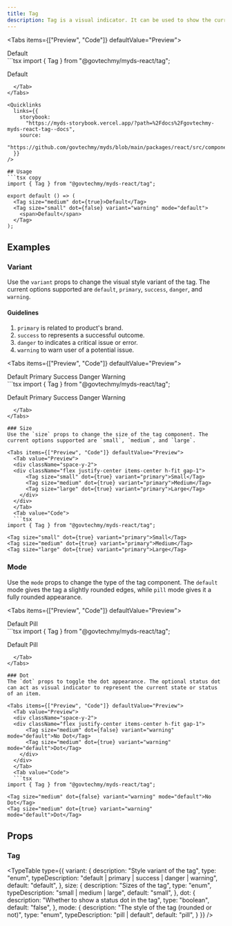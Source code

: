 ```yaml
---
title: Tag
description: Tag is a visual indicator. It can be used to show the current state or status of an item, process, or entity. It likely comes in various styles to represent different states. Available in multiple sizes to fit your design needs. Use the appropriate variant to effectively communicate status at a glance.
---
```



<Tabs items={["Preview", "Code"]} defaultValue="Preview">
  <Tab value="Preview">
<div className="flex justify-center">
      <Tag size="medium" dot={true}>Default</Tag>
      </div>
  </Tab>
  <Tab value="Code">
  ```tsx 
import { Tag } from "@govtechmy/myds-react/tag";

<Tag size="medium" dot={true}>Default</Tag>
```
  </Tab>
</Tabs>

<Quicklinks
  links={{
    storybook:
      "https://myds-storybook.vercel.app/?path=%2Fdocs%2Fgovtechmy-myds-react-tag--docs",
    source:
      "https://github.com/govtechmy/myds/blob/main/packages/react/src/components/tag.tsx",
  }}
/>

## Usage
```tsx copy
import { Tag } from "@govtechmy/myds-react/tag";
```

```tsx copy
export default () => (
  <Tag size="medium" dot={true}>Default</Tag>
  <Tag size="small" dot={false} variant="warning" mode="default">
    <span>Default</span>
  </Tag>
);
```

## Examples

### Variant
Use the `variant` props to change the visual style variant of the tag. The current options supported are `default`, `primary`, `success`, `danger`, and `warning`.

#### Guidelines
1. `primary` is related to product's brand.
2. `success` to represents a successful outcome.
3. `danger` to indicates a critical issue or error.
4. `warning` to warn user of a potential issue.

<Tabs items={["Preview", "Code"]} defaultValue="Preview">
  <Tab value="Preview">
  <div className="space-y-2">
  <div className="flex justify-center items-center h-fit gap-1">
      <Tag size="medium" dot={true} variant="default">Default</Tag>
      <Tag size="medium" dot={true} variant="primary">Primary</Tag>
      <Tag size="medium" dot={true} variant="success">Success</Tag>
      <Tag size="medium" dot={true} variant="danger">Danger</Tag>
      <Tag size="medium" dot={true} variant="warning">Warning</Tag>
    </div>
  </div>
  </Tab>
  <Tab value="Code">
  ```tsx 
import { Tag } from "@govtechmy/myds-react/tag";

<Tag size="medium" dot={true} variant="default">Default</Tag>
<Tag size="medium" dot={true} variant="primary">Primary</Tag>
<Tag size="medium" dot={true} variant="success">Success</Tag>
<Tag size="medium" dot={true} variant="danger">Danger</Tag>
<Tag size="medium" dot={true} variant="warning">Warning</Tag>

```
  </Tab>
</Tabs>

### Size
Use the `size` props to change the size of the tag component. The current options supported are `small`, `medium`, and `large`.

<Tabs items={["Preview", "Code"]} defaultValue="Preview">
  <Tab value="Preview">
  <div className="space-y-2">
  <div className="flex justify-center items-center h-fit gap-1">
      <Tag size="small" dot={true} variant="primary">Small</Tag>
      <Tag size="medium" dot={true} variant="primary">Medium</Tag>
      <Tag size="large" dot={true} variant="primary">Large</Tag>
    </div>
  </div>
  </Tab>
  <Tab value="Code">
  ```tsx 
import { Tag } from "@govtechmy/myds-react/tag";

<Tag size="small" dot={true} variant="primary">Small</Tag>
<Tag size="medium" dot={true} variant="primary">Medium</Tag>
<Tag size="large" dot={true} variant="primary">Large</Tag>

```
  </Tab>
</Tabs>

### Mode 
Use the `mode` props to change the type of the tag component. The `default` mode gives the tag a slightly rounded edges, while `pill` mode gives it a fully rounded appearance.

<Tabs items={["Preview", "Code"]} defaultValue="Preview">
  <Tab value="Preview">
  <div className="space-y-2">
  <div className="flex justify-center items-center h-fit gap-1">
      <Tag size="medium" dot={true} variant="success" mode="default">Default</Tag>
      <Tag size="medium" dot={true} variant="success" mode="pill">Pill</Tag>
    </div>
  </div>
  </Tab>
  <Tab value="Code">
  ```tsx 
import { Tag } from "@govtechmy/myds-react/tag";

<Tag size="medium" dot={true} variant="success" mode="default">Default</Tag>
<Tag size="medium" dot={true} variant="success" mode="pill">Pill</Tag>

```
  </Tab>
</Tabs>

### Dot 
The `dot` props to toggle the dot appearance. The optional status dot can act as visual indicator to represent the current state or status of an item.

<Tabs items={["Preview", "Code"]} defaultValue="Preview">
  <Tab value="Preview">
  <div className="space-y-2">
  <div className="flex justify-center items-center h-fit gap-1">
      <Tag size="medium" dot={false} variant="warning" mode="default">No Dot</Tag>
      <Tag size="medium" dot={true} variant="warning" mode="default">Dot</Tag>
    </div>
  </div>
  </Tab>
  <Tab value="Code">
  ```tsx 
import { Tag } from "@govtechmy/myds-react/tag";

<Tag size="medium" dot={false} variant="warning" mode="default">No Dot</Tag>
<Tag size="medium" dot={true} variant="warning" mode="default">Dot</Tag>

```
  </Tab>
</Tabs>

## Props

### Tag

<TypeTable
  type={{
    variant: {
      description: "Style variant of the tag",
      type: "enum",
      typeDescription: "default | primary | success | danger | warning",
      default: "default",
    },
    size: {
      description: "Sizes of the tag",
      type: "enum",
      typeDescription: "small | medium | large",
      default: "small",
    },
    dot: {
      description: "Whether to show a status dot in the tag",
      type: "boolean",
      default: "false",
    },
    mode: {
      description: "The style of the tag (rounded or not)",
      type: "enum",
      typeDescription: "pill | default",
      default: "pill",
    }
  }}
/>